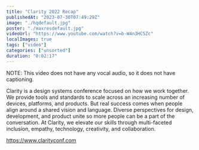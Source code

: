```yaml
---
title: "Clarity 2022 Recap"
publishedAt: "2023-07-30T07:49:29Z"
image: "./hqdefault.jpg"
poster: "./maxresdefault.jpg"
videoUrl: "https://www.youtube.com/watch?v=b-W4n3HC5Zc"
localImages: true
tags: ["video"]
categories: ["unsorted"]
duration: "0:02:17"
---
```

NOTE: This video does not have any vocal audio, so it does not have captioning.

Clarity is a design systems conference focused on how we work together. We provide tools and standards to scale across an increasing number of devices, platforms, and products. But real success comes when people align around a shared vision and language. Diverse perspectives for design, development, and product unite so more people can be a part of the conversation. At Clarity, we elevate our skills through multi-faceted inclusion, empathy, technology, creativity, and collaboration.

https://www.clarityconf.com

